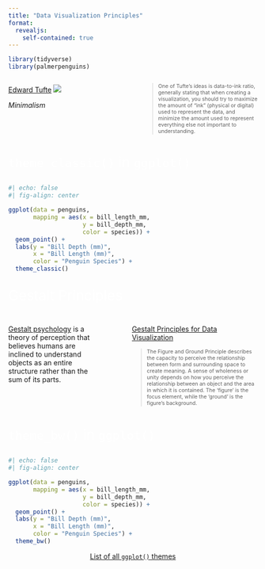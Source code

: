```yaml
---
title: "Data Visualization Principles"
format: 
  revealjs:
    self-contained: true
---
```


```r
library(tidyverse)
library(palmerpenguins)
```

::: columns
::: {.column width="45%"}
[Edward Tufte](https://thedoublethink.com/tuftes-principles-for-visualizing-quantitative-information/) ![](images/tufte.gif)

*Minimalism*
:::

::: {.column width="5%"}
:::

::: {.column width="50%"}
::: {style="font-size: 0.75em; color: #FFFFFF;"}
> One of Tufte's ideas is data-to-ink ratio, generally stating that when creating a visualization, you should try to maximize the amount of "ink" (physical or digital) used to represent the data, and minimize the amount used to represent everything else not important to understanding.
:::
:::
:::

## 

::: {style="font-size: 2em; color: #FFFFFF;"}
`theme_classic()` in `ggplot()`
:::

```r
#| echo: false
#| fig-align: center

ggplot(data = penguins, 
       mapping = aes(x = bill_length_mm, 
                     y = bill_depth_mm, 
                     color = species)) + 
  geom_point() +
  labs(y = "Bill Depth (mm)", 
       x = "Bill Length (mm)", 
       color = "Penguin Species") +
  theme_classic()
```

## 

::: {style="font-size: 2em; color: #FFFFFF;"}
Gestalt Principles
:::

::: columns
::: {.column width="40%"}
[Gestalt psychology](https://en.wikipedia.org/wiki/Gestalt_psychology) is a theory of perception that believes humans are inclined to understand objects as an entire structure rather than the sum of its parts.
:::

::: {.column width="5%"}
:::

::: {.column width="55%"}
[Gestalt Principles for Data Visualization](https://medium.com/nightingale/how-to-apply-gestalt-psychology-principles-in-data-visualization-6242f4f1a3de)

::: {style="font-size: 0.75em; color: #FFFFFF;"}
> The Figure and Ground Principle describes the capacity to perceive the relationship between form and surrounding space to create meaning. A sense of wholeness or unity depends on how you perceive the relationship between an object and the area in which it is contained. The 'figure' is the focus element, while the 'ground' is the figure's background.
:::
:::
:::

## 

::: {style="font-size: 2em; color: #FFFFFF;"}
`theme_bw()` in `ggplot()`
:::

```r
#| echo: false
#| fig-align: center

ggplot(data = penguins, 
       mapping = aes(x = bill_length_mm, 
                     y = bill_depth_mm, 
                     color = species)) + 
  geom_point() +
  labs(y = "Bill Depth (mm)", 
       x = "Bill Length (mm)", 
       color = "Penguin Species") +
  theme_bw()
```

<center>[List of all `ggplot()` themes](https://ggplot2.tidyverse.org/reference/ggtheme.html)</center>

